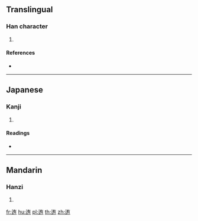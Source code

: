 {{character info/new}}
==Translingual==

===Han character===
{{Han char|rn=162|rad=辵|as=06|sn=10|four=34302|canj=YKB|ids=⿺辶有}}

# {{defn|Han|sort=辵06}}

====References====
* {{Han ref|kx=1255.200|dkj=38822|dj=1739.120|hdz=63828.010|uh=8FF6|ud=36854|bh=D3F1|bd=54257}}

----

==Japanese==

===Kanji===
{{ja-kanji|grade=|rs=辵06}}

# {{defn|lang=ja|sort=辵06}}

====Readings====
* {{ja-readings|on=[[ゆう]] (yū), [[う]] (u)|kun=[[ゆく]] (yuku)|nanori=}}

----

==Mandarin==

===Hanzi===
{{cmn-hanzi|pin=[[yòu]] ([[you4]])|wg=yu<sup>4</sup>}}

# {{defn|lang=cmn|sort=辵06}}

[[fr:迶]]
[[hu:迶]]
[[pl:迶]]
[[th:迶]]
[[zh:迶]]